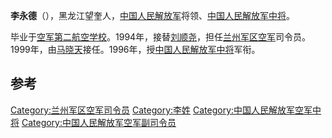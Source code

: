 '''李永德'''（{{bd|1941年|||catIdx=}}），黑龙江望奎人，[[中国人民解放军|中国人民解放军]]将领、[[中国人民解放军中将|中国人民解放军中将]]。

毕业于[[空军第二航空学校|空军第二航空学校]]。1994年，接替[[刘顺尧|刘顺尧]]，担任[[兰州军区空军|兰州军区空军]]司令员。1999年，由[[马晓天|马晓天]]接任。1996年，授[[中国人民解放军中将|中国人民解放军中将]]军衔。

== 参考 ==
{{reflist}}
{{start box}}
{{s-mil}}
{{succession box|[[刘顺尧|刘顺尧]]|[[马晓天|马晓天]]|[[中国人民解放军|中国人民解放军]][[兰州军区空军|兰州军区空军]]司令员|1994年10月-1999年1月}}
{{end box}}
{{中国军事人物小作品}}

[[Category:兰州军区空军司令员|Category:兰州军区空军司令员]]
[[Category:李姓|Category:李姓]]
[[Category:中国人民解放军空军中将|Category:中国人民解放军空军中将]]
[[Category:中国人民解放军空军副司令员|Category:中国人民解放军空军副司令员]]